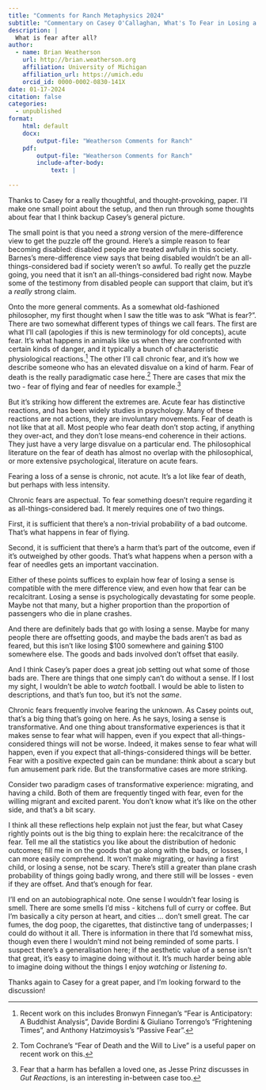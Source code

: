 ```yaml
---
title: "Comments for Ranch Metaphysics 2024"
subtitle: "Commentary on Casey O'Callaghan, What's To Fear in Losing a Sense"
description: |
  What is fear after all?
author:
  - name: Brian Weatherson 
    url: http://brian.weatherson.org
    affiliation: University of Michigan
    affiliation_url: https://umich.edu
    orcid_id: 0000-0002-0830-141X
date: 01-17-2024
citation: false
categories:
  - unpublished
format:
    html: default
    docx:
        output-file: "Weatherson Comments for Ranch"
    pdf:
        output-file: "Weatherson Comments for Ranch"
        include-after-body: 
            text: |
                
---
```


Thanks to Casey for a really thoughtful, and thought-provoking, paper. I'll make one small point about the setup, and then run through some thoughts about fear that I think backup Casey's general picture.

The small point is that you need a *strong* version of the mere-difference view to get the puzzle off the ground. Here's a simple reason to fear becoming disabled: disabled people are treated awfully in this society. Barnes's mere-difference view says that being disabled wouldn't be an all-things-considered bad if society weren't so awful. To really get the puzzle going, you need that it isn't an all-things-considered bad right now. Maybe some of the testimony from disabled people can support that claim, but it's a *really* strong claim.

Onto the more general comments. As a somewhat old-fashioned philosopher, my first thought when I saw the title was to ask "What is fear?". There are two somewhat different types of things we call fears. The first are what I'll call (apologies if this is new terminology for old concepts), acute fear. It's what happens in animals like us when they are confronted with certain kinds of danger, and it typically a bunch of characteristic physiological reactions.^[Recent work on this includes Bronwyn Finnegan's "Fear is Anticipatory: A Buddhist Analysis", Davide Bordini & Giuliano Torrengo's "Frightening Times", and Anthony Hatzimoysis's "Passive Fear".] The other I'll call chronic fear, and it's how we describe someone who has an elevated disvalue on a kind of harm. Fear of death is the really paradigmatic case here.^[Tom Cochrane's "Fear of Death and the Will to Live" is a useful paper on recent work on this.] There are cases that mix the two - fear of flying and fear of needles for example.^[Fear that a harm has befallen a loved one, as Jesse Prinz discusses in _Gut Reactions_, is an interesting in-between case too.] 

But it's striking how different the extremes are. Acute fear has distinctive reactions, and has been widely studies in psychology. Many of these reactions are not actions, they are involuntary movements. Fear of death is not like that at all. Most people who fear death don't stop acting, if anything they over-act, and they don't lose means-end coherence in their actions. They just have a very large disvalue on a particular end. The philosophical literature on the fear of death has almost no overlap with the philosophical, or more extensive psychological, literature on acute fears.

Fearing a loss of a sense is chronic, not acute. It's a lot like fear of death, but perhaps with less intensity.

Chronic fears are aspectual. To fear something doesn't require regarding it as all-things-considered bad. It merely requires one of two things.

First, it is sufficient that there's a non-trivial probability of a bad outcome. That's what happens in fear of flying.

Second, it is sufficient that there's a harm that's part of the outcome, even if it's outweighed by other goods. That's what happens when a person with a fear of needles gets an important vaccination.

Either of these points suffices to explain how fear of losing a sense is compatible with the mere difference view, and even how that fear can be recalcitrant. Losing a sense is psychologically devastating for some people. Maybe not that many, but a higher proportion than the proportion of passengers who die in plane crashes. 

And there are definitely bads that go with losing a sense. Maybe for many people there are offsetting goods, and maybe the bads aren't as bad as feared, but this isn't like losing \$100 somewhere and gaining \$100 somewhere else. The goods and bads involved don't offset that easily.

And I think Casey's paper does a great job setting out what some of those bads are. There are things that one simply can't do without a sense. If I lost my sight, I wouldn't be able to *watch* football. I would be able to listen to descriptions, and that's fun too, but it's not the *same*.

Chronic fears frequently involve fearing the unknown. As Casey points out, that's a big thing that's going on here. As he says, losing a sense is transformative. And one thing about transformative experiences is that it makes sense to fear what will happen, even if you expect that all-things-considered things will not be worse. Indeed, it makes sense to fear what will happen, even if you expect that all-things-considered things will be better. Fear with a positive expected gain can be mundane: think about a scary but fun amusement park ride. But the transformative cases are more striking.

Consider two paradigm cases of transformative experience: migrating, and having a child. Both of them are frequently tinged with fear, even for the willing migrant and excited parent. You don't know what it's like on the other side, and that's a bit scary. 

I think all these reflections help explain not just the fear, but what Casey rightly points out is the big thing to explain here: the recalcitrance of the fear. Tell me all the statistics you like about the distribution of hedonic outcomes; fill me in on the goods that go along with the bads, or losses, I can more easily comprehend. It won't make migrating, or having a first child, or losing a sense, not be scary. There's still a greater than plane crash probability of things going badly wrong, and there still will be losses - even if they are offset. And that's enough for fear.

I'll end on an autobiographical note. One sense I wouldn't fear losing is smell. There are some smells I'd miss - kitchens full of curry or coffee. But I'm basically a city person at heart, and cities ... don't smell great. The car fumes, the dog poop, the cigarettes, that distinctive tang of underpasses; I could do without it all. There is information in there that I'd somewhat miss, though even there I wouldn't mind not being reminded of some parts. I suspect there's a generalisation here; if the aesthetic value of a sense isn't that great, it's easy to imagine doing without it. It's much harder being able to imagine doing without the things I enjoy *watching* or *listening to*.

Thanks again to Casey for a great paper, and I'm looking forward to the discussion!




